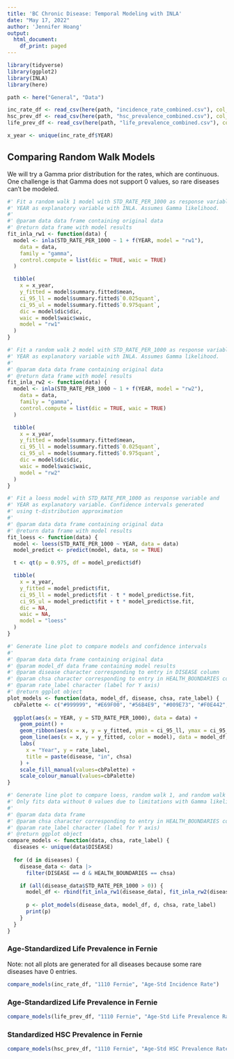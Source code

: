 ```yaml
---
title: 'BC Chronic Disease: Temporal Modeling with INLA'
date: "May 17, 2022"
author: 'Jennifer Hoang'
output:
  html_document:
    df_print: paged
---
```


```r
library(tidyverse)
library(ggplot2)
library(INLA)
library(here)
```

```r
path <- here("General", "Data")

inc_rate_df <- read_csv(here(path, "incidence_rate_combined.csv"), col_types = cols(CLNT_GENDER_LABEL = col_factor()))
hsc_prev_df <- read_csv(here(path, "hsc_prevalence_combined.csv"), col_types = cols(CLNT_GENDER_LABEL = col_factor()))
life_prev_df <- read_csv(here(path, "life_prevalence_combined.csv"), col_types = cols(CLNT_GENDER_LABEL = col_factor()))

x_year <- unique(inc_rate_df$YEAR)
```

## Comparing Random Walk Models

We will try a Gamma prior distribution for the rates, which are continuous.
One challenge is that Gamma does not support 0 values, so rare diseases can't be modeled.

```r
#' Fit a random walk 1 model with STD_RATE_PER_1000 as response variable and 
#' YEAR as explanatory variable with INLA. Assumes Gamma likelihood.
#'
#' @param data data frame containing original data
#' @return data frame with model results
fit_inla_rw1 <- function(data) {
  model <- inla(STD_RATE_PER_1000 ~ 1 + f(YEAR, model = "rw1"),
    data = data,
    family = "gamma",
    control.compute = list(dic = TRUE, waic = TRUE)
  )

  tibble(
    x = x_year,
    y_fitted = model$summary.fitted$mean,
    ci_95_ll = model$summary.fitted$`0.025quant`,
    ci_95_ul = model$summary.fitted$`0.975quant`,
    dic = model$dic$dic,
    waic = model$waic$waic,
    model = "rw1"
  )
}

#' Fit a random walk 2 model with STD_RATE_PER_1000 as response variable and 
#' YEAR as explanatory variable with INLA. Assumes Gamma likelihood.
#'
#' @param data data frame containing original data
#' @return data frame with model results
fit_inla_rw2 <- function(data) {
  model <- inla(STD_RATE_PER_1000 ~ 1 + f(YEAR, model = "rw2"),
    data = data,
    family = "gamma",
    control.compute = list(dic = TRUE, waic = TRUE)
  )

  tibble(
    x = x_year,
    y_fitted = model$summary.fitted$mean,
    ci_95_ll = model$summary.fitted$`0.025quant`,
    ci_95_ul = model$summary.fitted$`0.975quant`,
    dic = model$dic$dic,
    waic = model$waic$waic,
    model = "rw2"
  )
}

#' Fit a loess model with STD_RATE_PER_1000 as response variable and 
#' YEAR as explanatory variable. Confidence intervals generated
#' using t-distribution approximation
#'
#' @param data data frame containing original data
#' @return data frame with model results
fit_loess <- function(data) {
  model <- loess(STD_RATE_PER_1000 ~ YEAR, data = data)
  model_predict <- predict(model, data, se = TRUE)

  t <- qt(p = 0.975, df = model_predict$df)

  tibble(
    x = x_year,
    y_fitted = model_predict$fit,
    ci_95_ll = model_predict$fit - t * model_predict$se.fit,
    ci_95_ul = model_predict$fit + t * model_predict$se.fit,
    dic = NA,
    waic = NA,
    model = "loess"
  )
}

#' Generate line plot to compare models and confidence intervals
#'
#' @param data data frame containing original data
#' @param model_df data frame containing model results
#' @param disease character corresponding to entry in DISEASE column
#' @param chsa character corresponding to entry in HEALTH_BOUNDARIES column
#' @param rate_label character (label for Y axis)
#' @return ggplot object
plot_models <- function(data, model_df, disease, chsa, rate_label) {
  cbPalette <- c("#999999", "#E69F00", "#56B4E9", "#009E73", "#F0E442", "#0072B2", "#D55E00", "#CC79A7")
  
  ggplot(aes(x = YEAR, y = STD_RATE_PER_1000), data = data) +
    geom_point() +
    geom_ribbon(aes(x = x, y = y_fitted, ymin = ci_95_ll, ymax = ci_95_ul, fill = model), alpha = 0.2, data = model_df) +
    geom_line(aes(x = x, y = y_fitted, color = model), data = model_df, linetype = 2) +
    labs(
      x = "Year", y = rate_label,
      title = paste(disease, "in", chsa)
    ) +
    scale_fill_manual(values=cbPalette) +
    scale_colour_manual(values=cbPalette)
}
```


```r
#' Generate line plot to compare loess, random walk 1, and random walk 2 models
#' Only fits data without 0 values due to limitations with Gamma likelihood.
#'
#' @param data data frame
#' @param chsa character corresponding to entry in HEALTH_BOUNDARIES column
#' @param rate_label character (label for Y axis)
#' @return ggplot object
compare_models <- function(data, chsa, rate_label) {
  diseases <- unique(data$DISEASE)
  
  for (d in diseases) {
    disease_data <- data |>
      filter(DISEASE == d & HEALTH_BOUNDARIES == chsa)

    if (all(disease_data$STD_RATE_PER_1000 > 0)) {
      model_df <- rbind(fit_inla_rw1(disease_data), fit_inla_rw2(disease_data), fit_loess(disease_data))
      
      p <- plot_models(disease_data, model_df, d, chsa, rate_label)
      print(p)
    }
  }
}
```

### Age-Standardized Life Prevalence in Fernie

Note: not all plots are generated for all diseases because some rare diseases have 0 entries.
```r
compare_models(inc_rate_df, "1110 Fernie", "Age-Std Incidence Rate")
```

### Age-Standardized Life Prevalence in Fernie
```r
compare_models(life_prev_df, "1110 Fernie", "Age-Std Life Prevalence Rate")
```

### Standardized HSC Prevalence in Fernie
```r
compare_models(hsc_prev_df, "1110 Fernie", "Age-Std HSC Prevalence Rate")
```




